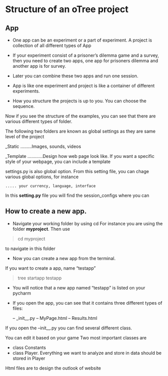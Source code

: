 # Structure of an oTree project

## App

- One app can be an experiment or a part of experiment. A project is collection of all different types of App

- If your experiment consist of a prisoner's dilemma game and a survey, then you need to create two apps, one app for prisoners dilemma and another app is for survey.

- Later you can combine these two apps and run one session.

- App is like one experiment and project is like a container of different experiments.

- How you structure the projects is up to you. You can choose the sequence.


Now if you see the structure of the examples, you can see that there are various different types of folder.

The following two folders are known as global settings as they are same level of the project


 _Static .........Images, sounds, videos

 _Template  ............Design how web page look like. If you want a specific style of your webpage, you can include a template

 settings.py is also global option. From this setting file, you can chage various global options, for instance 

    ..... your currency, language, interface 

In this **setting.py** file you will find the session_configs where you can 


## How to create a new app.

- Navigate your working folder by using cd
 For instance you are using the folder **myproject**.
Then use 

> cd myproject 

to navigate in this folder

- Now you can create a new app from the terminal. 

If you want to create a app, name "testapp"

> tree startapp testapp

- You will notice that a new app named "testapp" is listed on your pycharm
- If you open the app, you can see that it contains three different types of files:

    -- _init__.py
    --  MyPage.html
    --  Results.html

If you open the --init__.py you can find several different class.

You can edit it based on your game
Two most important classes are
 
- class Constants
- class Player. Everything we want to analyze and store in data should be stored in Player

 
Html files are to design the outlook of website
 
